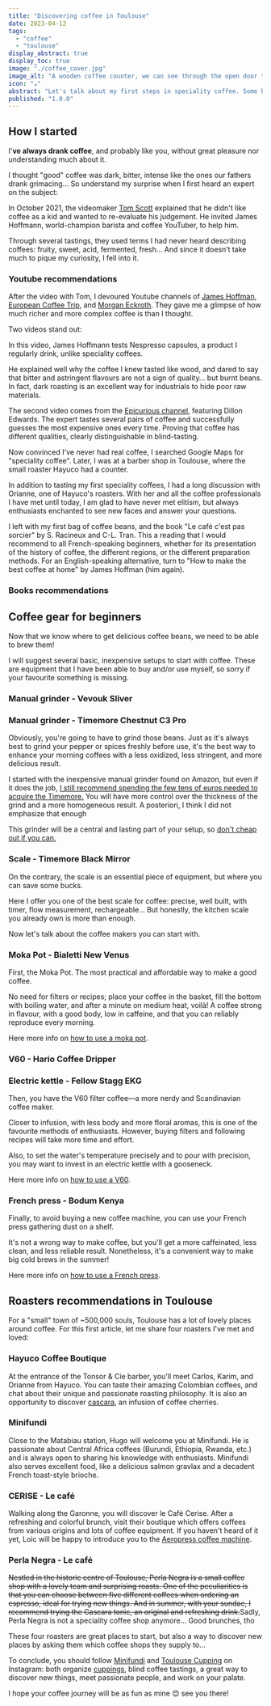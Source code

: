 ```yaml
---
title: "Discovering coffee in Toulouse"
date: 2023-04-12
tags: 
  - "coffee"
  - "toulouse"
display_abstract: true
display_toc: true
image: "./coffee_cover.jpg"
image_alt: "A wooden coffee counter, we can see through the open door the banks of the Garonne in Toulouse"
icon: "☕️"
abstract: "Let's talk about my first steps in speciality coffee. Some books, resources, beginner set-ups, and local roasters in Toulouse."
published: "1.0.0"
---
```




## How I started

I'**ve always drank coffee**, and probably like you, without great pleasure nor understanding much about it.

I thought "good" coffee was dark, bitter, intense like the ones our fathers drank grimacing... So understand my surprise when I first heard an expert on the subject:

<YoutubeBlock id="Z-iNAyu-ejo" />

In October 2021, the videomaker [Tom Scott](https://www.youtube.com/channel/UCBa659QWEk1AI4Tg--mrJ2A) explained that he didn't like coffee as a kid and wanted to re-evaluate his judgement. He invited James Hoffmann, world-champion barista and coffee YouTuber, to help him.

Through several tastings, they used terms I had never heard describing coffees: fruity, sweet, acid, fermented, fresh... And since it doesn’t take much to pique my curiosity, I fell into it.

### Youtube recommendations

<Asterism />

After the video with Tom, I devoured Youtube channels of <a href="https://www.youtube.com/@jameshoffmann">James Hoffman</a>, <a href="https://www.youtube.com/@EuropeanCoffeeTrip">European Coffee Trip</a>, and <a href="https://www.youtube.com/@morgandrinkscoffee">Morgan Eckroth</a>. They gave me a glimpse of how much richer and more complex coffee is than I thought.

Two videos stand out:

<YoutubeBlock id="EvMwNnAtTL8" />

In this video, James Hoffmann tests Nespresso capsules, a product I regularly drink, unlike speciality coffees.

He explained well why the coffee I knew tasted like wood, and dared to say that bitter and astringent flavours are not a sign of quality… but burnt beans. In fact, dark roasting is an excellent way for industrials to hide poor raw materials.

<YoutubeBlock id="liGwcuFyaNY" />

The second video comes from the <a href="https://www.youtube.com/@epicurious">Epicurious channel</a>, featuring Dillon Edwards. The expert tastes several pairs of coffee and successfully guesses the most expensive ones every time. Proving that coffee has different qualities, clearly distinguishable in blind-tasting.

Now convinced I've never had real coffee, I searched Google Maps for "speciality coffee". Later, I was at a barber shop in Toulouse, where the small roaster Hayuco had a counter.

<FigImage
  src={ImgHayuco}
  alt="A barista serves an espresso at a wooden counter"
  source="https://www.hayuco.coffee/"
  caption="Carlos from Hayuco serving an espresso."
/>

In addition to tasting my first speciality coffees, I had a long discussion with Orianne, one of Hayuco's roasters. With her and all the coffee professionals I have met until today, I am glad to have never met elitism, but always enthusiasts enchanted to see new faces and answer your questions.

I left with my first bag of coffee beans, and the book "Le café c'est pas sorcier" by S. Racineux and C-L. Tran. This a reading that I would recommend to all French-speaking beginners, whether for its presentation of the history of coffee, the different regions, or the different preparation methods. For an English-speaking alternative, turn to "How to make the best coffee at home" by James Hoffman (him again).

### Books recommendations

<BookBlock isbn="2501103459" />
<BookBlock isbn="1784727245" />

## Coffee gear for beginners

Now that we know where to get delicious coffee beans, we need to be able to brew them!

I will suggest several basic, inexpensive setups to start with coffee. These are equipment that I have been able to buy and/or use myself, so sorry if your favourite something is missing.

### Manual grinder - Vevouk Sliver
<AmazonBlock
  id="B088ZR1C2T"
  img="https://m.media-amazon.com/images/I/51VJs-0KE2L._AC_SL1500_.jpg"
  brand="Vevouk"
  name="Manual Grinder Vevouk Sliver"
  price="48,99€"
  rating={4.5}
  ratings_total="350"
/>

### Manual grinder - Timemore Chestnut C3 Pro
<AmazonBlock
  id="B0B41TWZ2C"
  img="https://m.media-amazon.com/images/I/71ZoMlPMunL._AC_SL1500_.jpg"
  brand="TIMEMORE"
  name="TIMEMORE Chestnut C3 PRO"
  price="99,00€"
  rating={4.5}
  ratings_total="520"
/>

Obviously, you're going to have to grind those beans. Just as it's always best to grind your pepper or spices freshly before use, it's the best way to enhance your morning coffees with a less oxidized, less stringent, and more delicious result.

I started with the inexpensive manual grinder found on Amazon, but even if it does the job, <u>I still recommend spending the few tens of euros needed to acquire the Timemore.</u> You will have more control over the thickness of the grind and a more homogeneous result. <annotation>A posteriori, I think I did not emphasize that enough</annotation>

This grinder will be a central and lasting part of your setup, so <u>don't cheap out if you can.</u>

### Scale - Timemore Black Mirror
<AmazonBlock
  id="B00755F9Z4"
  img="https://m.media-amazon.com/images/I/71PXC9iFFwL._SL1500_.jpg"
  brand="TIMEMORE"
  name="TIMEMORE Exclusive - Black Mirror Basic PRO"
  price="64,99€"
  rating={4.5}
  ratings_total="56"
/>

On the contrary, the scale is an essential piece of equipment, but where you can save some bucks.

Here I offer you one of the best scale for coffee: precise, well built, with timer, flow measurement, rechargeable... But honestly, the kitchen scale you already own is more than enough.

Now let's talk about the coffee makers you can start with.

### Moka Pot - Bialetti New Venus
<AmazonBlock
  id="B07ZKZXM4B"
  img="https://m.media-amazon.com/images/I/51BJn+IL-iL._AC_SL1500_.jpg"
  brand="Bialetti"
  name="Bialetti - New Venus Induction"
  price="29,99€"
  rating={4.5}
  ratings_total="6,419"
/>

First, the Moka Pot. The most practical and affordable way to make a good coffee.

No need for filters or recipes; place your coffee in the basket, fill the bottom with boiling water, and after a minute on medium heat, voilà! A coffee strong in flavour, with a good body, low in caffeine, and that you can reliably reproduce every morning.

Here more info on <a href="https://youtu.be/BfDLoIvb0w4">how to use a moka pot</a>.

### <abbr>V60</abbr> - Hario Coffee Dripper
<AmazonBlock
  id="B00755F9Z4"
  img="https://m.media-amazon.com/images/I/61yaRIt3HmL._AC_SL1459_.jpg"
  brand="Hario"
  name="Hario VDD-02B Coffee Dripper"
  price="38,17€"
  rating={4.5}
  ratings_total="4,232"
/>

### Electric kettle - Fellow Stagg EKG
<AmazonBlock
  id="B077JBQZPX"
  img="https://m.media-amazon.com/images/I/51MfuBJO2BL._AC_SL1500_.jpg"
  brand="Fellow"
  name="Fellow Stagg EKG Electric Gooseneck Kettle"
  price="159,00€"
  rating={4.5}
  ratings_total="2,930"
/>

Then, you have the <abbr>V60</abbr> filter coffee—a more nerdy and Scandinavian coffee maker.

Closer to infusion, with less body and more floral aromas, this is one of the favourite methods of enthusiasts. However, buying filters and following recipes will take more time and effort.

Also, to set the water's temperature precisely and to pour with precision, you may want to invest in an electric kettle with a gooseneck.

Here more info on <a href="https://youtu.be/AI4ynXzkSQo">how to use a <abbr>V60</abbr></a>.

### French press - Bodum Kenya
<AmazonBlock
  id="B000VJ8H7I"
  img="https://m.media-amazon.com/images/I/51UNJFLsW+S._AC_SL1200_.jpg"
  brand="Bodum"
  name="Bodum 1788-01 - Kenya - French Press"
  price="14,99€"
  rating={4.5}
  ratings_total="4,623"
/>

Finally, to avoid buying a new coffee machine, you can use your French press gathering dust on a shelf.

It's not a wrong way to make coffee, but you'll get a more caffeinated, less clean, and less reliable result. Nonetheless, it's a convenient way to make big cold brews in the summer!

Here more info on <a href="https://youtu.be/st571DYYTR8">how to use a French press</a>.

## Roasters recommendations in Toulouse

For a "small" town of ~500,000 souls, Toulouse has a lot of lovely places around coffee. For this first article, let me share four roasters I've met and loved:

### Hayuco Coffee Boutique
<MapsBlock id="ChIJSfDG2G-9rhIReM7UDLELHc4" />

At the entrance of the Tonsor & Cie barber, you'll meet Carlos, Karim, and Orianne from Hayuco. You can taste their amazing Colombian coffees, and chat about their unique and passionate roasting philosophy. It is also an opportunity to discover <a href="https://en.wikipedia.org/wiki/Coffee_cherry_tea">cascara</a>, an infusion of coffee cherries.

### Minifundi
<MapsBlock id="ChIJ2zevKwi9rhIRm1oGyOr32ms" />

Close to the Matabiau station, Hugo will welcome you at Minifundi. He is passionate about Central Africa coffees (Burundi, Ethiopia, Rwanda, etc.) and is always open to sharing his knowledge with enthusiasts. Minifundi also serves excellent food, like a delicious salmon gravlax and a decadent French toast-style brioche.

### CERISE - Le café
<MapsBlock id="ChIJPc2iMWO7rhIRnb0ZAnydxmQ" />

Walking along the Garonne, you will discover le Café Cerise. After a refreshing and colorful brunch, visit their boutique which offers coffees from various origins and lots of coffee equipment. If you haven't heard of it yet, Loic will be happy to introduce you to the <a href="https://aeropress.com/">Aeropress coffee machine</a>.

### Perla Negra - Le café
<MapsBlock id="ChIJIe7lGuK7rhIRn33k9kSSnfQ" />

<p><s>Nestled in the historic centre of Toulouse, Perla Negra is a small coffee shop with a lovely team and surprising roasts. One of the peculiarities is that you can choose between five different coffees when ordering an espresso, ideal for trying new things. And in summer, with your sundae, I recommend trying the Cascara tonic, an original and refreshing drink.</s><annotation>Sadly, Perla Negra is not a speciality coffee shop anymore... Good brunches, tho</annotation></p>

These four roasters are great places to start, but also a way to discover new places by asking them which coffee shops they supply to...

To conclude, you should follow <a href="https://www.instagram.com/minifundi.coffee/">Minifundi</a> and <a href="https://www.instagram.com/toulouse_cupping/">Toulouse Cupping</a> on Instagram: both organize <a href="https://en.wikipedia.org/wiki/Coffee_cupping">cuppings</a>, blind coffee tastings, a great way to discover new things, meet passionate people, and work on your palate.

I hope your coffee journey will be as fun as mine 😊 see you there!

